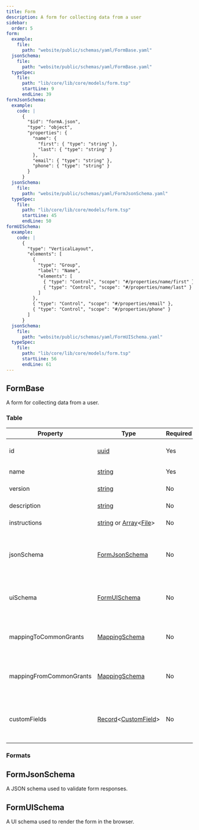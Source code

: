 ```yaml
---
title: Form
description: A form for collecting data from a user
sidebar:
  order: 5
form:
  example:
    file:
      path: "website/public/schemas/yaml/FormBase.yaml"
  jsonSchema:
    file:
      path: "website/public/schemas/yaml/FormBase.yaml"
  typeSpec:
    file:
      path: "lib/core/lib/core/models/form.tsp"
      startLine: 9
      endLine: 39
formJsonSchema:
  example:
    code: |
      {
        "$id": "formA.json",
        "type": "object",
        "properties": {
          "name": {
            "first": { "type": "string" },
            "last": { "type": "string" }
          },
          "email": { "type": "string" },
          "phone": { "type": "string" }
        }
      }
  jsonSchema:
    file:
      path: "website/public/schemas/yaml/FormJsonSchema.yaml"
  typeSpec:
    file:
      path: "lib/core/lib/core/models/form.tsp"
      startLine: 45
      endLine: 50
formUISchema:
  example:
    code: |
      {
        "type": "VerticalLayout",
        "elements": [
          {
            "type": "Group",
            "label": "Name",
            "elements": [
              { "type": "Control", "scope": "#/properties/name/first" },
              { "type": "Control", "scope": "#/properties/name/last" }
            ]
          },
          { "type": "Control", "scope": "#/properties/email" },
          { "type": "Control", "scope": "#/properties/phone" }
        ]
      }
  jsonSchema:
    file:
      path: "website/public/schemas/yaml/FormUISchema.yaml"
  typeSpec:
    file:
      path: "lib/core/lib/core/models/form.tsp"
      startLine: 56
      endLine: 61
---
```



## FormBase

A form for collecting data from a user.

### Table

| Property                | Type                                                                                                             | Required | Description                                                                |
| ----------------------- | ---------------------------------------------------------------------------------------------------------------- | -------- | -------------------------------------------------------------------------- |
| id                      | [uuid](/protocol/types/string#uuid)                                                                              | Yes      | The form's unique identifier                                               |
| name                    | [string](/protocol/types/string#string)                                                                          | Yes      | The form's name                                                            |
| version                 | [string](/protocol/types/string#string)                                                                          | No       | The form version                                                           |
| description             | [string](/protocol/types/string#string)                                                                          | No       | The form's description                                                     |
| instructions            | [string](/protocol/types/string#string) or [Array](/protocol/types/other#array)\<[File](/protocol/fields/file)\> | No       | The form's instructions                                                    |
| jsonSchema              | [FormJsonSchema](#formjsonschema)                                                                                | No       | The form's JSON schema used to render the form and validate responses      |
| uiSchema                | [FormUISchema](#formuischema)                                                                                    | No       | The form's UI schema used to render the form in the browser                |
| mappingToCommonGrants   | [MappingSchema](/protocol/models/mapping)                                                                        | No       | A mapping from form schema to CommonGrants schema                          |
| mappingFromCommonGrants | [MappingSchema](/protocol/models/mapping)                                                                        | No       | A mapping from CommonGrants schema to form schema                          |
| customFields            | [Record](/protocol/types/other#record)\<[CustomField](/protocol/fields/custom-field)\>                           | No       | Custom attributes about the form itself, not custom fields within the form |

### Formats

<SchemaFormatTabs
  example={frontmatter.form.example}
  jsonSchema={frontmatter.form.jsonSchema}
  typeSpec={frontmatter.form.typeSpec}
/>

## FormJsonSchema

A JSON schema used to validate form responses.

<SchemaFormatTabs
  example={frontmatter.formJsonSchema.example}
  jsonSchema={frontmatter.formJsonSchema.jsonSchema}
  typeSpec={frontmatter.formJsonSchema.typeSpec}
/>

## FormUISchema

A UI schema used to render the form in the browser.

<SchemaFormatTabs
  example={frontmatter.formUISchema.example}
  jsonSchema={frontmatter.formUISchema.jsonSchema}
  typeSpec={frontmatter.formUISchema.typeSpec}
/>
